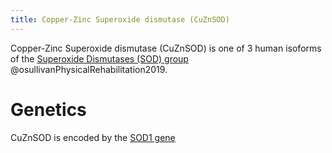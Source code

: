 ```yaml
---
title: Copper-Zinc Superoxide dismutase (CuZnSOD)
---
```


Copper-Zinc Superoxide dismutase (CuZnSOD) is one of 3 human isoforms of the [Superoxide Dismutases (SOD) group]({{< var ref-superoxide-dismutases-group.path >}}) @osullivanPhysicalRehabilitation2019. 


# Genetics
CuZnSOD is encoded by the [SOD1 gene]({{< var ref-sod1.path >}})